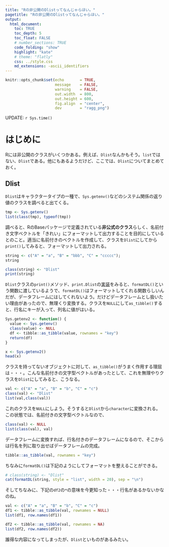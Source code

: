 ```yaml
---
title: "Rの非公開のDlistってなんじゃらほい。"
pagetitle: "Rの非公開のDlistってなんじゃらほい。"
output:
  html_document:
    toc: TRUE
    toc_depth: 5
    toc_float: FALSE
    # number_sections: TRUE
    code_folding: "show"
    highlight: "kate"
    # theme: "flatly"
    css: ../style.css
    md_extensions: -ascii_identifiers
---
```


```r
knitr::opts_chunk$set(echo       = TRUE,
                      message    = FALSE,
                      warning    = FALSE,
                      out.width  = 800,
                      out.height = 600,
                      fig.align  = "center",
                      dev        = "ragg_png")
```

<div class="update-right">
UPDATE: `r Sys.time()`
</div>

# はじめに
Rには非公開のクラスがいくつかある。例えば、`Dlist`なんかもそう。`list`ではない、`Dlist`である。他にもあるようだけど、ここでは、`Dlist`についてまとめておく。

## Dlist
`Dlist`はキャラクタータイプの一種で、`Sys.getenv()`などのシステム関係の返り値のクラスを調べると出てくる。

```r
tmp <- Sys.getenv()
list(class(tmp), typeof(tmp))
```

調べると、RのBaseパッケージで定義されている**非公式のクラス**らしく、名前付き文字ベクトルを「きれい」にフォーマットして出力することを目的にしているとのこと。適当に名前付きのベクトルを作成して、クラスを`Dlist`にしてから`print()`してみると、フォーマットして出力される。

```r
string <- c("A" = "a", "B" = "bbb", "C" = "ccccc"); 
string
```

```r
class(string) <- "Dlist"
print(string)
```

`Dlist`クラスの`print()`メソッド、`print.Dlist`の[実装](https://github.com/wch/r-source/blob/39954f65eb16ce07f0d64e9ce12c378b2a03da41/src/library/base/R/print.R#L125)をみると、`formatDL()`という関数に渡しているようで、`formatDL()`はフォーマットしてくれる関数らしいんだが、データフレームにはしてくれないよう。だけどデータフレームとし扱いたい理由があったので、無理くり変換する。クラスを`NULL`にして`as_tibble()`すると、行名にキーが入って、列名に値がはいる。

```r
Sys.getenv2 <- function() {
  value <- Sys.getenv()
  class(value) <- NULL
  df <- tibble::as_tibble(value, rownames = "key")
  return(df)
}

x <- Sys.getenv2()
head(x)
```

クラスを持ってないオブジェクトに対して、`as_tibble()`がうまく作用する理屈は・・・。こんな名前付きの文字型ベクトルがあったとして、これを無理やりクラスを`Dlist`にしてみると、こうなる。

```r
val <- c("A" = "a", "B" = "b", "C" = "c")
class(val) <- "Dlist"
list(val,class(val))
```

これのクラスを`NULL`にしよう。そうすると`Dlist`から`character`に変換される。この状態では、名前付きの文字型ベクトルなので、

```r
class(val) <- NULL
list(class(val), val)
```

データフレームに変換すれば、行名付きのデータフレームになるので、そこからは行名を列に取り出せばデータフレームの完成。

```r
tibble::as_tibble(val, rownames = "key")
```

ちなみに`formatDL()`は下記のようにしてフォーマットを整えることができる。

```r
# class(string) <- "Dlist"
cat(formatDL(string, style = "list", width = 20), sep = "\n")
```

そしてちなみに、下記の`df2`の`*`の意味を今更知った・・・行名があるかないかなのね。

```r
val <- c("A" = "a", "B" = "b", "C" = "c")
df1 <- tibble::as_tibble(val, rownames = NULL)
list(df1, row.names(df1))
```

```r
df2 <- tibble::as_tibble(val, rownames = NA)
list(df2, row.names(df2))
```

誰得な内容になってしまったが、`Dlist`といものがあるみたい。
